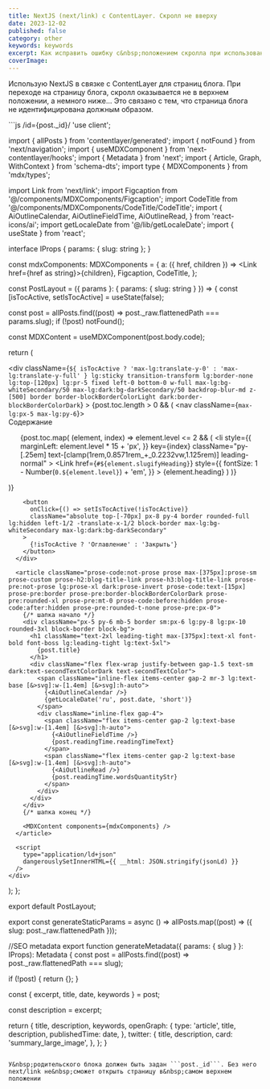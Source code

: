 ```yaml
---
title: NextJS (next/link) c ContentLayer. Скролл не вверху
date: 2023-12-02
published: false
category: other
keywords: keywords
excerpt: Как исправить ошибку с&nbsp;положением скролла при использовании NextJS (next/link) и&nbsp;ContentLayer
coverImage: 
---
```


Использую NextJS в&nbsp;связке с&nbsp;ContentLayer для страниц блога. При переходе на&nbsp;страницу блога, скролл оказывается не&nbsp;в&nbsp;верхнем положении, а&nbsp;немного ниже... Это связано с&nbsp;тем, что страница блога не&nbsp;идентифицирована должным образом.

<CodeTitle title='app/blog/[…slug]/page.tsx' lang='js' />
```js /id={post._id}/
'use client';

import { allPosts } from 'contentlayer/generated';
import { notFound } from 'next/navigation';
import { useMDXComponent } from 'next-contentlayer/hooks';
import { Metadata } from 'next';
import { Article, Graph, WithContext } from 'schema-dts';
import type { MDXComponents } from 'mdx/types';

import Link from 'next/link';
import Figcaption from '@/components/MDXComponents/Figcaption';
import CodeTitle from '@/components/MDXComponents/CodeTitle/CodeTitle';
import {
  AiOutlineCalendar,
  AiOutlineFieldTime,
  AiOutlineRead,
} from 'react-icons/ai';
import getLocaleDate from '@/lib/getLocaleDate';
import { useState } from 'react';

interface IProps {
  params: { slug: string };
}

const mdxComponents: MDXComponents = {
  a: ({ href, children }) => <Link href={href as string}>{children}</Link>,
  Figcaption,
  CodeTitle,
};

const PostLayout = ({ params }: { params: { slug: string } }) => {
  const [isTocActive, setIsTocActive] = useState(false);

  const post = allPosts.find((post) => post._raw.flattenedPath === params.slug);
  if (!post) notFound();

  const MDXContent = useMDXComponent(post.body.code);

  return (
    <div
      className="grid grid-cols-1 lg:items-start lg:grid-cols-[25%_1fr]"
      id={post._id}
    >
      <div
        className={`${
          isTocActive ? 'max-lg:translate-y-0' : 'max-lg:translate-y-full'
        } lg:sticky transition-transform lg:border-none lg:top-[120px] lg:pr-5 fixed left-0 bottom-0 w-full max-lg:bg-whiteSecondary/50 max-lg:dark:bg-darkSecondary/50 backdrop-blur-md z-[500] border border-blockBorderColorLight dark:border-blockBorderColorDark`}
      >
        {post.toc.length > 0 && (
          <nav className={`max-lg:px-5 max-lg:py-6`}>
            <div className="mb-1 mt-[7px] text-sm font-medium">Содержание</div>
            <ul className="max-h-[70vh] overflow-y-auto py-2 text-sm text-secondTextColor dark:text-secondTextColorDark max-lg:color-inherit max-lg:max-h-[50%] overflow-auto">
              {post.toc.map(
                (element, index) =>
                  element.level <= 2 && (
                    <li
                      style={{
                        marginLeft: element.level * 15 + 'px',
                      }}
                      key={index}
                      className="py-[.25em] text-[clamp(1rem,0.8571rem_+_0.2232vw,1.125rem)] leading-normal"
                    >
                      <Link
                        href={`#${element.slugifyHeading}`}
                        style={{
                          fontSize: 1 - Number(`0.${element.level}`) + 'em',
                        }}
                      >
                        {element.heading}
                      </Link>
                    </li>
                  )
              )}
            </ul>
          </nav>
        )}

        <button
          onClick={() => setIsTocActive(!isTocActive)}
          className="absolute top-[-70px] px-8 py-4 border rounded-full lg:hidden left-1/2 -translate-x-1/2 block-border max-lg:bg-whiteSecondary max-lg:dark:bg-darkSecondary"
        >
          {!isTocActive ? 'Оглавление' : 'Закрыть'}
        </button>
      </div>

      <article className="prose-code:not-prose prose max-[375px]:prose-sm prose-custom prose-h2:blog-title-link prose-h3:blog-title-link prose-pre:not-prose lg:prose-xl dark:prose-invert prose-code:text-[15px] prose-pre:border prose-pre:border-blockBorderColorDark prose-pre:rounded-xl prose-pre:mt-0 prose-code:before:hidden prose-code:after:hidden prose-pre:rounded-t-none prose-pre:px-0">
        {/* шапка начало */}
        <div className="px-5 py-6 mb-5 border sm:px-6 lg:py-8 lg:px-10 rounded-3xl block-border block-bg">
          <h1 className="text-2xl leading-tight max-[375px]:text-xl font-bold font-boss lg:leading-tight lg:text-5xl">
            {post.title}
          </h1>
          <div className="flex flex-wrap justify-between gap-1.5 text-sm dark:text-secondTextColorDark text-secondTextColor">
            <span className="inline-flex items-center gap-2 mr-3 lg:text-base [&>svg]:w-[1.4em] [&>svg]:h-auto">
              {<AiOutlineCalendar />}
              {getLocaleDate('ru', post.date, 'short')}
            </span>
            <div className="inline-flex gap-4">
              <span className="flex items-center gap-2 lg:text-base [&>svg]:w-[1.4em] [&>svg]:h-auto">
                {<AiOutlineFieldTime />}
                {post.readingTime.readingTimeText}
              </span>
              <span className="flex items-center gap-2 lg:text-base [&>svg]:w-[1.4em] [&>svg]:h-auto">
                {<AiOutlineRead />}
                {post.readingTime.wordsQuantityStr}
              </span>
            </div>
          </div>
        </div>
        {/* шапка конец */}

        <MDXContent components={mdxComponents} />
      </article>

      <script
        type="application/ld+json"
        dangerouslySetInnerHTML={{ __html: JSON.stringify(jsonLd) }}
      />
    </div>
  );
};

export default PostLayout;

export const generateStaticParams = async () =>
  allPosts.map((post) => ({ slug: post._raw.flattenedPath }));

//SEO metadata
export function generateMetadata({ params: { slug } }: IProps): Metadata {
  const post = allPosts.find((post) => post._raw.flattenedPath === slug);

  if (!post) {
    return {};
  }

  const { excerpt, title, date, keywords } = post;

  const description = excerpt;

  return {
    title,
    description,
    keywords,
    openGraph: {
      type: 'article',
      title,
      description,
      publishedTime: date,
    },
    twitter: {
      title,
      description,
      card: 'summary_large_image',
    },
  };
}
```

У&nbsp;родительского блока должен быть задан ```post._id```. Без него next/link не&nbsp;сможет открыть страницу в&nbsp;самом верхнем положении